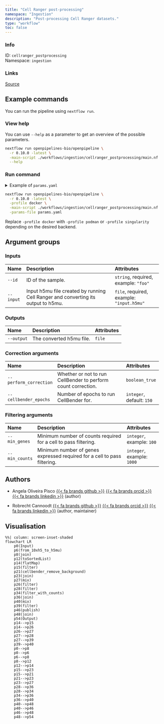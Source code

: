 ```yaml
---
title: "Cell Ranger post-processing"
namespace: "Ingestion"
description: "Post-processing Cell Ranger datasets."
type: "workflow"
toc: false
---
```


::: {.column-margin}

### Info

ID: `cellranger_postprocessing`  
Namespace: `ingestion`

### Links
[Source](https://github.com/openpipelines-bio/openpipeline/blob/0.10.0/workflows/ingestion/cellranger_postprocessing){.btn-action .btn-sm .btn-info .btn role="button"}

:::



## Example commands

You can run the pipeline using `nextflow run`.

### View help

You can use `--help` as a parameter to get an overview of the possible parameters.

```bash
nextflow run openpipelines-bio/openpipeline \
  -r 0.10.0 -latest \
  -main-script ./workflows/ingestion/cellranger_postprocessing/main.nf \
  --help
```

### Run command

<details>
<summary>Example of `params.yaml`</summary>
```yaml
# Inputs
id: # please fill in - example: "foo"
input: # please fill in - example: "input.h5mu"

# Outputs
# output: "$id.$key.output.output"

# Correction arguments
perform_correction: false
cellbender_epochs: 150

# Filtering arguments
# min_genes: 100
# min_counts: 1000

# Nextflow input-output arguments
publish_dir: # please fill in - example: "output/"
# param_list: "my_params.yaml"
```
</details>

```bash
nextflow run openpipelines-bio/openpipeline \
  -r 0.10.0 -latest \
  -profile docker \
  -main-script ./workflows/ingestion/cellranger_postprocessing/main.nf \
  -params-file params.yaml
```

:::{.callout-note}
Replace `-profile docker` with `-profile podman` or `-profile singularity` depending on the desired backend.
:::

## Argument groups

### Inputs

|Name      |Description                                                                       |Attributes                                |
|:---------|:---------------------------------------------------------------------------------|:-----------------------------------------|
|`--id`    |ID of the sample.                                                                 |`string`, required, example: `"foo"`      |
|`--input` |Input h5mu file created by running Cell Ranger and converting its output to h5mu. |`file`, required, example: `"input.h5mu"` |


### Outputs

|Name       |Description              |Attributes |
|:----------|:------------------------|:----------|
|`--output` |The converted h5mu file. |`file`     |


### Correction arguments

|Name                   |Description                                                   |Attributes                |
|:----------------------|:-------------------------------------------------------------|:-------------------------|
|`--perform_correction` |Whether or not to run CellBender to perform count correction. |`boolean_true`            |
|`--cellbender_epochs`  |Number of epochs to run CellBender for.                       |`integer`, default: `150` |


### Filtering arguments

|Name           |Description                                                              |Attributes                 |
|:--------------|:------------------------------------------------------------------------|:--------------------------|
|`--min_genes`  |Minimum number of counts required for a cell to pass filtering.          |`integer`, example: `100`  |
|`--min_counts` |Minimum number of genes expressed required for a cell to pass filtering. |`integer`, example: `1000` |

## Authors


  * Angela Oliveira Pisco [{{< fa brands github >}}](https://github.com/aopisco) [{{< fa brands orcid >}}](https://orcid.org/0000-0003-0142-2355) [{{< fa brands linkedin >}}](https://linkedin.com/in/aopisco) (author)

  * Robrecht Cannoodt [{{< fa brands github >}}](https://github.com/rcannood) [{{< fa brands orcid >}}](https://orcid.org/0000-0003-3641-729X) [{{< fa brands linkedin >}}](https://linkedin.com/in/robrechtcannoodt) (author, maintainer)

## Visualisation

```mermaid
%%| column: screen-inset-shaded
flowchart LR
    p0(Input)
    p6(from_10xh5_to_h5mu)
    p8(join)
    p12(toSortedList)
    p14(flatMap)
    p15(filter)
    p21(cellbender_remove_background)
    p23(join)
    p27(mix)
    p26(filter)
    p28(filter)
    p34(filter_with_counts)
    p36(join)
    p40(mix)
    p39(filter)
    p46(publish)
    p48(join)
    p54(Output)
    p14-->p15
    p14-->p26
    p26-->p27
    p27-->p28
    p27-->p39
    p39-->p40
    p0-->p8
    p0-->p6
    p6-->p8
    p8-->p12
    p12-->p14
    p15-->p23
    p15-->p21
    p21-->p23
    p23-->p27
    p28-->p36
    p28-->p34
    p34-->p36
    p36-->p40
    p40-->p48
    p40-->p46
    p46-->p48
    p48-->p54

```
